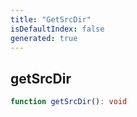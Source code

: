 ```yaml
---
title: "GetSrcDir"
isDefaultIndex: false
generated: true
---
```



<!-- This file was generated from the CommandKit source. Do not modify. Instead, re-run the "docgen" script -->


## getSrcDir

<GenerationInfo sourceFile="packages/commandkit/src/utils/utilities.ts" sourceLine="10" packageName="commandkit" />



```ts title="Signature"
function getSrcDir(): void
```
